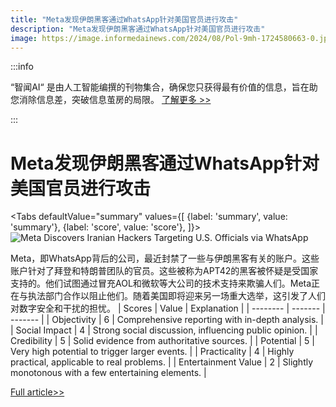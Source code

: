 ```yaml
---
title: "Meta发现伊朗黑客通过WhatsApp针对美国官员进行攻击"
description: "Meta发现伊朗黑客通过WhatsApp针对美国官员进行攻击"
image: https://image.informedainews.com/2024/08/Pol-9mh-1724580663-0.jpg
---
```



:::info

“智闻AI“ 是由人工智能编撰的刊物集合，确保您只获得最有价值的信息，旨在助您消除信息差，突破信息茧房的局限。  [了解更多 >>](/)

:::

# Meta发现伊朗黑客通过WhatsApp针对美国官员进行攻击


<Tabs
	defaultValue="summary"
	values={[
	{label: 'summary', value: 'summary'},
	{label: 'score', value: 'score'},
]}>
<TabItem value="summary">
<img
  src="https://image.informedainews.com/2024/08/Pol-9mh-1724580663-0.jpg"
  alt="Meta Discovers Iranian Hackers Targeting U.S. Officials via WhatsApp"
/>



Meta，即WhatsApp背后的公司，最近封禁了一些与伊朗黑客有关的账户。这些账户针对了拜登和特朗普团队的官员。这些被称为APT42的黑客被怀疑是受国家支持的。他们试图通过冒充AOL和微软等大公司的技术支持来欺骗人们。Meta正在与执法部门合作以阻止他们。随着美国即将迎来另一场重大选举，这引发了人们对数字安全和干扰的担忧。
</TabItem>
<TabItem value="score">
	| Scores     | Value   | Explanation |
	| -------- | ------- | ------- |
	| Objectivity  | 6    | Comprehensive reporting with in-depth analysis.    |
	| Social Impact | 4     | Strong social discussion, influencing public opinion.    |
	| Credibility    | 5    | Solid evidence from authoritative sources.    |
	| Potential    | 5    | Very high potential to trigger larger events.    |
	| Practicality    | 4    | Highly practical, applicable to real problems.    |
	| Entertainment Value    | 2    | Slightly monotonous with a few entertaining elements.    |
</TabItem>
</Tabs>

[Full article>>](https://www.cnbc.com/2024/08/23/meta-says-whatsapp-accounts-tied-to-iran-hackers-targeted-biden-trump.html)
